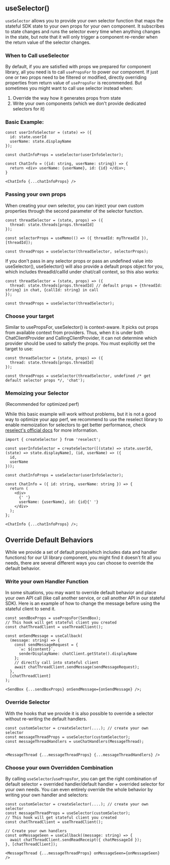 
<Meta id="statefulclient-reacthooks-useselector" title="Stateful Client/React Hooks/UseSelector" />

## useSelector() <a name="useSelector"></a>

`useSelector` allows you to provide your own selector function that maps the stateful SDK state to your own props for your own component. It subscribes to state changes and runs the selector every time when anything changes in the state, but note that it will only trigger a component re-render when the return value of the selector changes.

### When to Call useSelector

By default, if you are satisfied with props we prepared for component library, all you need is to call `usePropsFor` to power our component. If just one or two props need to be filtered or modified, directly overriding properties from return value of `usePropsFor` is recommended. But sometimes you might want to call use selector instead when:

1. Override the way how it generates props from state
2. Write your own components (which we don't provide dedicated selectors for it)

### Basic Example:

```tsx
const userInfoSelector = (state) => ({
  id: state.userId
  userName: state.displayName
});

const chatInfoProps = useSelector(userInfoSelector);

const ChatInfo = ({id: string, userName: string}) => {
  return <div> userName: {userName}, id: {id} </div>;
}

<ChatInfo {...chatInfoProps} />
```

### Passing your own props

When creating your own selector, you can inject your own custom properties through the second parameter of the selector function.

```tsx
const threadSelector = (state, props) => ({
  thread: state.threads[props.threadId]
});

const selectorProps = useMemo(() => ({ threadId: myThreadId }), [threadId]);

const threadProps = useSelector(threadSelector, selectorProps);
```

If you don't pass in any selector props or pass an undefined value into useSelector(), useSelector() will also provide a default props object for you, which includes threadId/callId under chat/call context, so this also works:

```tsx
const threadSelector = (state, props) => ({
  thread: state.threads[props.threadId] // default props = {threadId: string} in chat, {callId: string} in call
});

const threadProps = useSelector(threadSelector);
```

### Choose your target

Similar to usePropsFor, useSelector() is context-aware. It picks out props from available context from providers. Thus, when it is under both ChatClientProvider and CallingClientProvider, it can not determine which provider should be used to satisfy the props. You must explicitly set the target to use:

```tsx
const threadSelector = (state, props) => ({
  thread: state.threads[props.threadId]
});

const threadProps = useSelector(threadSelector, undefined /* get default selector props */, 'chat');
```

### Memoizing your Selector

(Recommended for optimized perf)

While this basic example will work without problems, but it is not a good way to optimize your app perf, we recommend to use the reselect library to enable memoization for selectors to get better performance, check [reselect's official docs](https://redux-toolkit.js.org/api/createSelector#createselector) for more information.

```tsx
import { createSelector } from 'reselect';

const userInfoSelector = createSelector([(state) => state.userId, (state) => state.displayName], (id, userName) => ({
  id,
  userName
}));

const chatInfoProps = useSelector(userInfoSelector);

const ChatInfo = ({ id: string, userName: string }) => {
  return (
    <div>
      {' '}
      userName: {userName}, id: {id}{' '}
    </div>
  );
};

<ChatInfo {...chatInfoProps} />;
```

## Override Default Behaviors

While we provide a set of default props(which includes data and handler functions) for our UI library component, you might find it doesn't fit all you needs, there are several different ways you can choose to override the default behavior.

### Write your own Handler Function

In some situations, you may want to override default behavior and place your own API call (like call another service, or call another API in our stateful SDK). Here is an example of how to change the message before using the stateful client to send it.

```tsx
const sendBoxProps = usePropsFor(SendBox);
// This hook will get stateful client you created
const chatThreadClient = useThreadClient();

const onSendMessage = useCallback(
  (message: string) => {
    const sendMessageRequest = {
      `✉: ${content}`,
      senderDisplayName: chatClient.getState().displayName
    };
    // directly call into stateful client
    await chatThreadClient.sendMessage(sendMessageRequest);
  },
  [chatThreadClient]
);

<SendBox {...sendBoxProps} onSendMessage={onSendMessage} />;
```

### Override Selector

With the hooks that we provide it is also possible to override a selector without re-writing the default handlers.

```tsx
const customSelector = createSelector(....); // create your own selector
const messageThreadProps = useSelector(customSelector);
const messageThreadHandlers = useChatHandlers(MessageThread);


<MessageThread {...messageThreadProps} {...messageThreadHandlers} />
```

### Choose your own Overridden Combination

By calling `useSelector`/`usePropsFor`, you can get the right combination of default selector + overrided handler/default handler + overrided selector for your own needs. You can even entirely override the whole behavior by writing your own handler and selectors:

```tsx
const customSelector = createSelector(....); // create your own selector
const messageThreadProps = useSelector(customSelector);
// This hook will get stateful client you created
const chatThreadClient = useThreadClient();

// Create your own handlers
const onMessageSeen = useCallback((message: string) => {
  await chatThreadClient.sendReadReceipt({ chatMessageId });
}, [chatThreadClient]);

<MessageThread {...messageThreadProps} onMessageSeen={onMessageSeen} />
```
